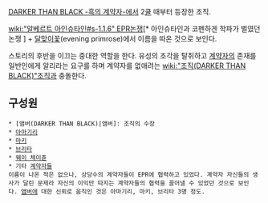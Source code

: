 [[DARKER THAN BLACK -흑의 계약자-]]에서 2[[쿨]] 때부터 등장한 조직.

[[wiki:"알베르트 아인슈타인#s-1.1.6" EPR논쟁]][* 아인슈타인과 코펜하겐 학파가 벌였던  논쟁 ] + [[달맞이꽃]](evening primrose)에서 이름을 따온 것으로 보인다.

스토리의 후반을 이끄는 중대한 역할을 한다. 유성의 조각을 탈취하고 [[계약자]]의 존재를 일반인에게 알리라는 요구를 하며 계약자를 없애려는 [[wiki:"조직(DARKER THAN BLACK)"조직]]과 충돌한다.

== 구성원 ==
 * [앰버(DARKER THAN BLACK)|앰버]: 조직의 수장
 * [[아마기리]]
 * [[마키(흑의 계약자)|마키]]
 * [[브리타]]
 * [[웨이 체이쥰]]
 * 기타 [[계약자]]들
 이름이 나온 적은 없으나, 상당수의 계약자들이 EPR에 협력하고 있었다. 계약자 자신들의 생사가 달린 문제라 자신의 이익만 따지는 계약자들의 협력을 끌어낼 수 있었던 것으로 보인다. [[앰버]]에 대한 신뢰로 움직인 것은 아마기리, 마키, 브리타 3명 정도.
